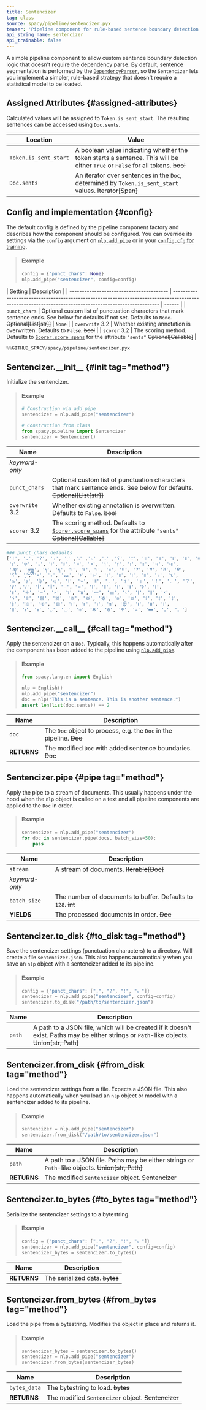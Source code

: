 ```yaml
---
title: Sentencizer
tag: class
source: spacy/pipeline/sentencizer.pyx
teaser: 'Pipeline component for rule-based sentence boundary detection'
api_string_name: sentencizer
api_trainable: false
---
```


A simple pipeline component to allow custom sentence boundary detection logic
that doesn't require the dependency parse. By default, sentence segmentation is
performed by the [`DependencyParser`](/api/dependencyparser), so the
`Sentencizer` lets you implement a simpler, rule-based strategy that doesn't
require a statistical model to be loaded.

## Assigned Attributes {#assigned-attributes}

Calculated values will be assigned to `Token.is_sent_start`. The resulting
sentences can be accessed using `Doc.sents`.

| Location              | Value                                                                                                                          |
| --------------------- | ------------------------------------------------------------------------------------------------------------------------------ |
| `Token.is_sent_start` | A boolean value indicating whether the token starts a sentence. This will be either `True` or `False` for all tokens. ~~bool~~ |
| `Doc.sents`           | An iterator over sentences in the `Doc`, determined by `Token.is_sent_start` values. ~~Iterator[Span]~~                        |

## Config and implementation {#config}

The default config is defined by the pipeline component factory and describes
how the component should be configured. You can override its settings via the
`config` argument on [`nlp.add_pipe`](/api/language#add_pipe) or in your
[`config.cfg` for training](/usage/training#config).

> #### Example
>
> ```python
> config = {"punct_chars": None}
> nlp.add_pipe("sentencizer", config=config)
> ```

| Setting                                  | Description                                                                                                                                            |
| ---------------------------------------- | ------------------------------------------------------------------------------------------------------------------------------------------------------ | ------ |
| `punct_chars`                            | Optional custom list of punctuation characters that mark sentence ends. See below for defaults if not set. Defaults to `None`. ~~Optional[List[str]]~~ | `None` |
| `overwrite` <Tag variant="new">3.2</Tag> | Whether existing annotation is overwritten. Defaults to `False`. ~~bool~~                                                                              |
| `scorer` <Tag variant="new">3.2</Tag>    | The scoring method. Defaults to [`Scorer.score_spans`](/api/scorer#score_spans) for the attribute `"sents"` ~~Optional[Callable]~~                     |

```python
%%GITHUB_SPACY/spacy/pipeline/sentencizer.pyx
```

## Sentencizer.\_\_init\_\_ {#init tag="method"}

Initialize the sentencizer.

> #### Example
>
> ```python
> # Construction via add_pipe
> sentencizer = nlp.add_pipe("sentencizer")
>
> # Construction from class
> from spacy.pipeline import Sentencizer
> sentencizer = Sentencizer()
> ```

| Name                                     | Description                                                                                                                        |
| ---------------------------------------- | ---------------------------------------------------------------------------------------------------------------------------------- |
| _keyword-only_                           |                                                                                                                                    |
| `punct_chars`                            | Optional custom list of punctuation characters that mark sentence ends. See below for defaults. ~~Optional[List[str]]~~            |
| `overwrite` <Tag variant="new">3.2</Tag> | Whether existing annotation is overwritten. Defaults to `False`. ~~bool~~                                                          |
| `scorer` <Tag variant="new">3.2</Tag>    | The scoring method. Defaults to [`Scorer.score_spans`](/api/scorer#score_spans) for the attribute `"sents"` ~~Optional[Callable]~~ |

```python
### punct_chars defaults
['!', '.', '?', '։', '؟', '۔', '܀', '܁', '܂', '߹', '।', '॥', '၊', '။', '።',
 '፧', '፨', '᙮', '᜵', '᜶', '᠃', '᠉', '᥄', '᥅', '᪨', '᪩', '᪪', '᪫',
 '᭚', '᭛', '᭞', '᭟', '᰻', '᰼', '᱾', '᱿', '‼', '‽', '⁇', '⁈', '⁉',
 '⸮', '⸼', '꓿', '꘎', '꘏', '꛳', '꛷', '꡶', '꡷', '꣎', '꣏', '꤯', '꧈',
 '꧉', '꩝', '꩞', '꩟', '꫰', '꫱', '꯫', '﹒', '﹖', '﹗', '！', '．', '？',
 '𐩖', '𐩗', '𑁇', '𑁈', '𑂾', '𑂿', '𑃀', '𑃁', '𑅁', '𑅂', '𑅃', '𑇅',
 '𑇆', '𑇍', '𑇞', '𑇟', '𑈸', '𑈹', '𑈻', '𑈼', '𑊩', '𑑋', '𑑌', '𑗂',
 '𑗃', '𑗉', '𑗊', '𑗋', '𑗌', '𑗍', '𑗎', '𑗏', '𑗐', '𑗑', '𑗒', '𑗓',
 '𑗔', '𑗕', '𑗖', '𑗗', '𑙁', '𑙂', '𑜼', '𑜽', '𑜾', '𑩂', '𑩃', '𑪛',
 '𑪜', '𑱁', '𑱂', '𖩮', '𖩯', '𖫵', '𖬷', '𖬸', '𖭄', '𛲟', '𝪈', '｡', '。']
```

## Sentencizer.\_\_call\_\_ {#call tag="method"}

Apply the sentencizer on a `Doc`. Typically, this happens automatically after
the component has been added to the pipeline using
[`nlp.add_pipe`](/api/language#add_pipe).

> #### Example
>
> ```python
> from spacy.lang.en import English
>
> nlp = English()
> nlp.add_pipe("sentencizer")
> doc = nlp("This is a sentence. This is another sentence.")
> assert len(list(doc.sents)) == 2
> ```

| Name        | Description                                                          |
| ----------- | -------------------------------------------------------------------- |
| `doc`       | The `Doc` object to process, e.g. the `Doc` in the pipeline. ~~Doc~~ |
| **RETURNS** | The modified `Doc` with added sentence boundaries. ~~Doc~~           |

## Sentencizer.pipe {#pipe tag="method"}

Apply the pipe to a stream of documents. This usually happens under the hood
when the `nlp` object is called on a text and all pipeline components are
applied to the `Doc` in order.

> #### Example
>
> ```python
> sentencizer = nlp.add_pipe("sentencizer")
> for doc in sentencizer.pipe(docs, batch_size=50):
>     pass
> ```

| Name           | Description                                                   |
| -------------- | ------------------------------------------------------------- |
| `stream`       | A stream of documents. ~~Iterable[Doc]~~                      |
| _keyword-only_ |                                                               |
| `batch_size`   | The number of documents to buffer. Defaults to `128`. ~~int~~ |
| **YIELDS**     | The processed documents in order. ~~Doc~~                     |

## Sentencizer.to_disk {#to_disk tag="method"}

Save the sentencizer settings (punctuation characters) to a directory. Will
create a file `sentencizer.json`. This also happens automatically when you save
an `nlp` object with a sentencizer added to its pipeline.

> #### Example
>
> ```python
> config = {"punct_chars": [".", "?", "!", "。"]}
> sentencizer = nlp.add_pipe("sentencizer", config=config)
> sentencizer.to_disk("/path/to/sentencizer.json")
> ```

| Name   | Description                                                                                                                                |
| ------ | ------------------------------------------------------------------------------------------------------------------------------------------ |
| `path` | A path to a JSON file, which will be created if it doesn't exist. Paths may be either strings or `Path`-like objects. ~~Union[str, Path]~~ |

## Sentencizer.from_disk {#from_disk tag="method"}

Load the sentencizer settings from a file. Expects a JSON file. This also
happens automatically when you load an `nlp` object or model with a sentencizer
added to its pipeline.

> #### Example
>
> ```python
> sentencizer = nlp.add_pipe("sentencizer")
> sentencizer.from_disk("/path/to/sentencizer.json")
> ```

| Name        | Description                                                                                     |
| ----------- | ----------------------------------------------------------------------------------------------- |
| `path`      | A path to a JSON file. Paths may be either strings or `Path`-like objects. ~~Union[str, Path]~~ |
| **RETURNS** | The modified `Sentencizer` object. ~~Sentencizer~~                                              |

## Sentencizer.to_bytes {#to_bytes tag="method"}

Serialize the sentencizer settings to a bytestring.

> #### Example
>
> ```python
> config = {"punct_chars": [".", "?", "!", "。"]}
> sentencizer = nlp.add_pipe("sentencizer", config=config)
> sentencizer_bytes = sentencizer.to_bytes()
> ```

| Name        | Description                    |
| ----------- | ------------------------------ |
| **RETURNS** | The serialized data. ~~bytes~~ |

## Sentencizer.from_bytes {#from_bytes tag="method"}

Load the pipe from a bytestring. Modifies the object in place and returns it.

> #### Example
>
> ```python
> sentencizer_bytes = sentencizer.to_bytes()
> sentencizer = nlp.add_pipe("sentencizer")
> sentencizer.from_bytes(sentencizer_bytes)
> ```

| Name         | Description                                        |
| ------------ | -------------------------------------------------- |
| `bytes_data` | The bytestring to load. ~~bytes~~                  |
| **RETURNS**  | The modified `Sentencizer` object. ~~Sentencizer~~ |
